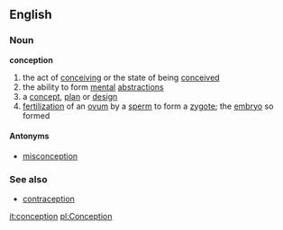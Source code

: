==English==
===Noun===
'''conception'''
# the act of [[conceiving]] or the state of being [[conceived]]
# the ability to form [[mental]] [[abstraction]]s
# a [[concept]], [[plan]] or [[design]]
# [[fertilization]] of an [[ovum]] by a [[sperm]] to form a [[zygote]]; the [[embryo]] so formed

====Antonyms====
*[[misconception]]

===See also===
*[[contraception]]

[[it:conception]]
[[pl:Conception]]